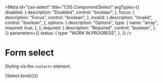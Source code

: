 <!-- @license CC0-1.0 -->


<Meta
  id="css-select"
  title="CSS Component/Select"
  argTypes={{
    disabled: {
      description: "Disabled",
      control: "boolean",
    },
    focus: {
      description: "Focus",
      control: "boolean",
    },
    invalid: {
      description: "Invalid",
      control: "boolean",
    },
    options: {
      description: "Options",
      type: {
        name: "array",
        required: true,
      },
    },
    required: {
      description: "Required",
      control: "boolean",
    },
  }}
  parameters={{
    status: {
      type: "WORK IN PROGRESS",
    },
  }}
/>

# Form select

Styling via the `<select>` element:

<Canvas>
  <Story
    name="Default"
    args={{
      ...defaultArgs
    }}
  >
    {Select.bind({})}
  </Story>
</Canvas>

<ArgsTable story="Default" />
